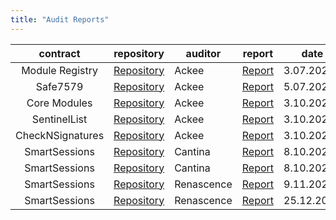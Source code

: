 ```yaml
---
title: "Audit Reports"
---
```


|     contract     |                           repository                            | auditor    | report                                                                                                                           | date       |
| :--------------: | :-------------------------------------------------------------: | ---------- | -------------------------------------------------------------------------------------------------------------------------------- | ---------- |
| Module Registry  |     [Repository](https://github.com/rhinestonewtf/registry)     | Ackee      | [Report](https://github.com/rhinestonewtf/registry/blob/main/audits/ackee-blockchain-rhinestone-registry-report.pdf)             | 3.07.2024  |
|     Safe7579     |     [Repository](https://github.com/rhinestonewtf/safe7579)     | Ackee      | [Report](https://github.com/rhinestonewtf/safe7579/blob/main/audits/ackee-blockchain-rhinestone-safe7579-report.pdf)             | 5.07.2024  |
|   Core Modules   |   [Repository](https://github.com/rhinestonewtf/core-modules)   | Ackee      | [Report](https://github.com/rhinestonewtf/core-modules/blob/main/audits/ackee-blockchain-rhinestone-core-modules-report.pdf)     | 3.10.2024  |
|   SentinelList   |   [Repository](https://github.com/rhinestonewtf/sentinellist)   | Ackee      | [Report](https://github.com/rhinestonewtf/sentinellist/blob/main/audits/ackee-blockchain-rhinestone-core-modules-report.pdf)     | 3.10.2024  |
| CheckNSignatures | [Repository](https://github.com/rhinestonewtf/checknsignatures) | Ackee      | [Report](https://github.com/rhinestonewtf/checknsignatures/blob/main/audits/ackee-blockchain-rhinestone-core-modules-report.pdf) | 3.10.2024  |
|  SmartSessions   |     [Repository](https://github.com/erc7579/smartsessions)      | Cantina    | [Report](https://github.com/erc7579/smartsessions/blob/main/audits/report-cantinacode-rhinestone-0826-core.pdf)                  | 8.10.2024  |
|  SmartSessions   |     [Repository](https://github.com/erc7579/smartsessions)      | Cantina    | [Report](https://github.com/erc7579/smartsessions/blob/main/audits/report-cantinacode-rhinestone-0826-external-policies.pdf)     | 8.10.2024  |
|  SmartSessions   |     [Repository](https://github.com/erc7579/smartsessions)      | Renascence | [Report](https://github.com/erc7579/smartsessions/blob/main/audits/rhinestone_smartsessions_v1.pdf)                              | 9.11.2024  |
|  SmartSessions   |     [Repository](https://github.com/erc7579/smartsessions)      | Renascence | [Report](https://github.com/erc7579/smartsessions/blob/main/audits/rhinestone_smartsessions_update.pdf)                          | 25.12.2024 |
